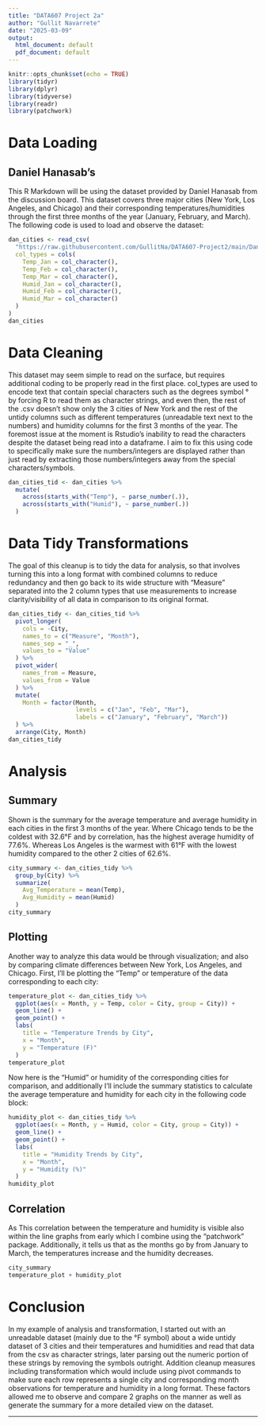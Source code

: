 ```yaml
---
title: "DATA607 Project 2a"
author: "Gullit Navarrete"
date: "2025-03-09"
output:
  html_document: default
  pdf_document: default
---
```


```r
knitr::opts_chunk$set(echo = TRUE)
library(tidyr)
library(dplyr)
library(tidyverse)
library(readr)
library(patchwork)
```

# Data Loading
## Daniel Hanasab's 
This R Markdown will be using the dataset provided by Daniel Hanasab from the discussion board. This dataset covers three major cities (New York, Los Angeles, and Chicago) and their corresponding temperatures/humidities through the first three months of the year (January, February, and March). The following code is used to load and observe the dataset:
```r
dan_cities <- read_csv(
  "https://raw.githubusercontent.com/GullitNa/DATA607-Project2/main/DanielHanasabCities.csv",
  col_types = cols(
    Temp_Jan = col_character(),
    Temp_Feb = col_character(),
    Temp_Mar = col_character(),
    Humid_Jan = col_character(),
    Humid_Feb = col_character(),
    Humid_Mar = col_character()
  )
)
dan_cities
```
# Data Cleaning
This dataset may seem simple to read on the surface, but requires additional coding to be properly read in the first place. col_types are used to encode text that contain special characters such as the degrees symbol ° by forcing R to read them as character strings, and even then, the rest of the .csv doesn't show only the 3 cities of New York and the rest of the untidy columns such as different temperatures (unreadable text next to the numbers) and humidity columns for the first 3 months of the year. The foremost issue at the moment is Rstudio's inability to read the characters despite the dataset being read into a dataframe. I aim to fix this using code to specifically make sure the numbers/integers are displayed rather than just read by extracting those numbers/integers away from the special characters/symbols.

```r
dan_cities_tid <- dan_cities %>%
  mutate(
    across(starts_with("Temp"), ~ parse_number(.)),
    across(starts_with("Humid"), ~ parse_number(.))
  )
```

# Data Tidy Transformations
The goal of this cleanup is to tidy the data for analysis, so that involves turning this into a long format with combined columns to reduce redundancy and then go back to its wide structure with "Measure" separated into the 2 column types that use measurements to increase clarity/visibility of all data in comparison to its original format. 
```r
dan_cities_tidy <- dan_cities_tid %>%
  pivot_longer(
    cols = -City,
    names_to = c("Measure", "Month"),
    names_sep = "_",
    values_to = "Value"
  ) %>%
  pivot_wider(
    names_from = Measure,
    values_from = Value
  ) %>%
  mutate(
    Month = factor(Month, 
                   levels = c("Jan", "Feb", "Mar"),
                   labels = c("January", "February", "March"))
  ) %>%
  arrange(City, Month)
dan_cities_tidy
```

# Analysis
## Summary
Shown is the summary for the average temperature and average humidity in each cities in the first 3 months of the year. Where Chicago tends to be the coldest with 32.6°F and by correlation, has the highest average humidity of 77.6%. Whereas Los Angeles is the warmest with 61°F with the lowest humidity compared to the other 2 cities of 62.6%. 
```r
city_summary <- dan_cities_tidy %>%
  group_by(City) %>%
  summarize(
    Avg_Temperature = mean(Temp),
    Avg_Humidity = mean(Humid)
  )
city_summary
```
## Plotting
Another way to analyze this data would be through visualization; and also by comparing climate differences between New York, Los Angeles, and Chicago. First, I'll be plotting the "Temp" or temperature of the data corresponding to each city:
```r
temperature_plot <- dan_cities_tidy %>%
  ggplot(aes(x = Month, y = Temp, color = City, group = City)) +
  geom_line() +
  geom_point() +
  labs(
    title = "Temperature Trends by City",
    x = "Month",
    y = "Temperature (F)"
  )
temperature_plot
```

Now here is the "Humid" or humidity of the corresponding cities for comparison, and additionally I'll include the summary statistics to calculate the average temperature and humidity for each city in the following code block:
```r
humidity_plot <- dan_cities_tidy %>%
  ggplot(aes(x = Month, y = Humid, color = City, group = City)) +
  geom_line() +
  geom_point() +
  labs(
    title = "Humidity Trends by City",
    x = "Month",
    y = "Humidity (%)"
  )
humidity_plot
```

## Correlation
As This correlation between the temperature and humidity is visible also within the line graphs from early which I combine using the "patchwork" package. Additionally, it tells us that as the months go by from January to March, the temperatures increase and the humidity decreases.
```r
city_summary
temperature_plot + humidity_plot
```

# Conclusion
In my example of analysis and transformation, I started out with an unreadable dataset (mainly due to the °F symbol) about a wide untidy dataset of 3 cities and their temperatures and humidities and read that data from the csv as character strings, later parsing out the numeric portion of these strings by removing the symbols outright. Addition cleanup measures including transformation which would include using pivot commands to make sure each row represents a single city and corresponding month observations for temperature and humidity in a long format.
These factors allowed me to observe and compare 2 graphs on the manner as well as generate the summary for a more detailed view on the dataset.

* * *
